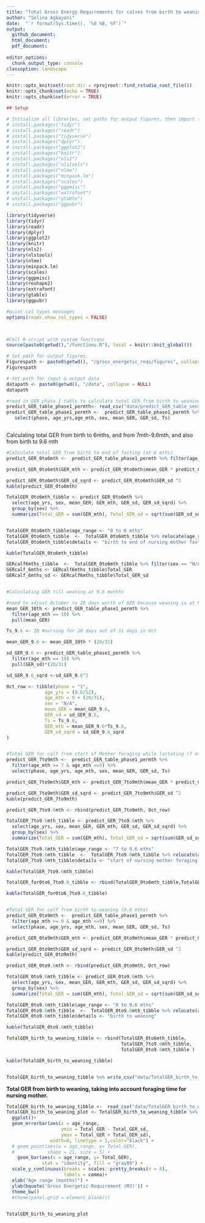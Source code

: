 ```yaml
---
title: "Total Gross Energy Requirements for calves from birth to weaning"
author: "Selina Agbayani"
date:  "`r format(Sys.time(), '%d %B, %Y')`"
output:
  github_document:
  html_document:
  pdf_document:
    
editor_options:
  chunk_output_type: console
classoption: landscape
---
```




```r
knitr::opts_knit$set(root.dir = rprojroot::find_rstudio_root_file())
knitr::opts_chunk$set(echo = TRUE)
knitr::opts_chunk$set(error = TRUE)

## Setup

# Initialize all libraries, set paths for output figures, then import the gw_observations.csv
# install.packages("tidyr")
# install.packages("readr")
# install.packages("tidyverse")
# install.packages("dplyr")
# install.packages("ggplot2")
# install.packages("knitr")
# install.packages("nls2")
# install.packages("nlstools")
# install.packages("nlme")
# install.packages("minpack.lm")
# install.packages("scales")
# install.packages("ggpmisc")
# install.packages("extrafont")
# install.packages("gtable")
# install.packages("ggpubr")

library(tidyverse)
library(tidyr)
library(readr)
library(dplyr)
library(ggplot2)
library(knitr)
library(nls2)
library(nlstools)
library(nlme)
library(minpack.lm)
library(scales)
library(ggpmisc)
library(reshape2)
library(extrafont)
library(gtable)
library(ggpubr)

#quiet col types messages
options(readr.show_col_types = FALSE)

 
```



```r

#Call R script with custom functions
source(paste0(getwd(),"/functions.R"), local = knitr::knit_global())
```   


```r
# Set path for output figures: 
Figurespath <- paste0(getwd(), "/gross_energetic_reqs/figures", collapse = NULL)
Figurespath

# Set path for input & output data  
datapath <- paste0(getwd(), "/data", collapse = NULL) 
datapath

```

```r

#read in GER phase 1 table to calculate total GER from birth to weaning 
predict_GER_table_phase1_permth<- read_csv("data/predict_GER_table_sensAnalysis_phase1_permth_source_bpm.csv")
predict_GER_table_phase1_permth <-  predict_GER_table_phase1_permth %>% filter(age_mth <= 10 & MC_variable == "all" & sex == "N/A") %>% 
   select(phase, age_yrs,age_mth, sex, mean_GER, GER_sd, Ts)



```


Calculating total GER from birth to 6mths, and from 7mth-9.6mth, and also from birth to 9.6 mth

```r

#Calculate total GER from birth to end of fasting (at 6 mths)  
predict_GER_0to6mth <-  predict_GER_table_phase1_permth %>% filter(age_mth <= 6)

predict_GER_0to6mth$GER_mth <- predict_GER_0to6mth$mean_GER * predict_GER_0to6mth$Ts

predict_GER_0to6mth$GER_sd_sqrd <- predict_GER_0to6mth$GER_sd ^2
kable(predict_GER_0to6mth)

TotalGER_0to6mth_tibble <- predict_GER_0to6mth %>%
  select(age_yrs, sex, mean_GER, GER_mth, GER_sd, GER_sd_sqrd) %>%
  group_by(sex) %>%
  summarize(Total_GER = sum(GER_mth), Total_GER_sd = sqrt(sum(GER_sd_sqrd)))


TotalGER_0to6mth_tibble$age_range <- "0 to 6 mths"
TotalGER_0to6mth_tibble  <-  TotalGER_0to6mth_tibble %>% relocate(age_range)
TotalGER_0to6mth_tibble$details <- "birth to end of nursing mother fasting"

kable(TotalGER_0to6mth_tibble)

GERcalf6mths_tibble  <-  TotalGER_0to6mth_tibble %>% filter(sex == "N/A")
GERcalf_6mths <- GERcalf6mths_tibble$Total_GER
GERcalf_6mths_sd <- GERcalf6mths_tibble$Total_GER_sd


#Calculating GER till weaning at 9.6 months

#need to adjust October to 20 days worth of GER because weaning is at 9.6 mths.
mean_GER_10th <- predict_GER_table_phase1_permth %>% 
  filter(age_mth == 10) %>% 
  pull(mean_GER)

Ts_9.6 <- 20 #nursing for 20 days out of 31 days in Oct

mean_GER_9.6 <- mean_GER_10th * (20/31) 

sd_GER_9.6 <- predict_GER_table_phase1_permth %>%  
  filter(age_mth == 10) %>%  
  pull(GER_sd)*(20/31)

sd_GER_9.6_sqrd <-sd_GER_9.6^2

Oct_row <- tibble(phase = "1",
              age_yrs = (9.6/12),
              age_mth = 9 + (20/31),
              sex = "N/A",
              mean_GER = mean_GER_9.6,
              GER_sd = sd_GER_9.6,
              Ts = Ts_9.6,
              GER_mth = mean_GER_9.6*Ts_9.6,
              GER_sd_sqrd = sd_GER_9.6_sqrd
)


#Total GER for calf from start of Mother foraging while lactating (7 mths) to weaning (9.6 mths) 
predict_GER_7to9mth <-  predict_GER_table_phase1_permth %>% 
  filter(age_mth >= 7 & age_mth <=9) %>%
  select(phase, age_yrs, age_mth, sex, mean_GER, GER_sd, Ts)

predict_GER_7to9mth$GER_mth <- predict_GER_7to9mth$mean_GER * predict_GER_7to9mth$Ts

predict_GER_7to9mth$GER_sd_sqrd <- predict_GER_7to9mth$GER_sd ^2
kable(predict_GER_7to9mth)

predict_GER_7to9.6mth <- rbind(predict_GER_7to9mth, Oct_row)

TotalGER_7to9.6mth_tibble <- predict_GER_7to9.6mth %>%
  select(age_yrs, sex, mean_GER, GER_mth, GER_sd, GER_sd_sqrd) %>%
  group_by(sex) %>%
  summarize(Total_GER = sum(GER_mth), Total_GER_sd = sqrt(sum(GER_sd_sqrd)))

TotalGER_7to9.6mth_tibble$age_range <- "7 to 9.6 mths"
TotalGER_7to9.6mth_tibble  <-  TotalGER_7to9.6mth_tibble %>% relocate(age_range)
TotalGER_7to9.6mth_tibble$details <- "start of nursing mother foraging to weaning"

kable(TotalGER_7to9.6mth_tibble)

TotalGER_for0to6_7to9.6_tibble <- rbind(TotalGER_0to6mth_tibble,TotalGER_7to9.6mth_tibble)

kable(TotalGER_for0to6_7to9.6_tibble)


#Total GER for calf from birth to weaning (9.6 mths) 
predict_GER_0to9mth <-  predict_GER_table_phase1_permth %>% 
  filter(age_mth >= 0 & age_mth <=9) %>%
  select(phase, age_yrs, age_mth, sex, mean_GER, GER_sd, Ts)

predict_GER_0to9mth$GER_mth <- predict_GER_0to9mth$mean_GER * predict_GER_0to9mth$Ts

predict_GER_0to9mth$GER_sd_sqrd <- predict_GER_0to9mth$GER_sd ^2
kable(predict_GER_0to9mth)

predict_GER_0to9.6mth <- rbind(predict_GER_0to9mth, Oct_row)

TotalGER_0to9.6mth_tibble <- predict_GER_0to9.6mth %>%
  select(age_yrs, sex, mean_GER, GER_mth, GER_sd, GER_sd_sqrd) %>%
  group_by(sex) %>%
  summarize(Total_GER = sum(GER_mth), Total_GER_sd = sqrt(sum(GER_sd_sqrd)))

TotalGER_0to9.6mth_tibble$age_range <- "0 to 9.6 mths"
TotalGER_0to9.6mth_tibble  <-  TotalGER_0to9.6mth_tibble %>% relocate(age_range)
TotalGER_0to9.6mth_tibble$details <- "birth to weaning"

kable(TotalGER_0to9.6mth_tibble)

TotalGER_birth_to_weaning_tibble <- rbind(TotalGER_0to6mth_tibble,
                                          TotalGER_7to9.6mth_tibble,
                                          TotalGER_0to9.6mth_tibble )

kable(TotalGER_birth_to_weaning_tibble)


TotalGER_birth_to_weaning_tibble %>% write_csv("data/TotalGER_birth_to_weaning_tibble.csv", na = "", append = FALSE)

```


**Total GER from birth to weaning, taking into account foraging time for nursing mother.**

```r

TotalGER_birth_to_weaning_tibble <-  read_csv("data/TotalGER_birth_to_weaning_tibble.csv")
TotalGER_birth_to_weaning_plot <- TotalGER_birth_to_weaning_tibble %>% 
  ggplot()+
  geom_errorbar(aes(x = age_range, 
                    ymin = Total_GER - Total_GER_sd, 
                    ymax = Total_GER + Total_GER_sd), 
                width=0, linetype = 1,color="black") + 
  # geom_point(aes(x = age_range, y= Total_GER),
  #            shape = 21, size = 5) +
    geom_bar(aes(x = age_range, y= Total_GER),
             stat = "identity", fill = "gray80") +
  scale_y_continuous(breaks = scales::pretty_breaks(n = 8),
                     labels = comma)+
  xlab("Age range (months)") +
  ylab(bquote('Gross Energetic Requirement (MJ)')) +
  theme_bw() 
  #theme(panel.grid = element_blank())
  

TotalGER_birth_to_weaning_plot


```



